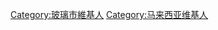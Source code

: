{{Topicon
|image=Coat of arms of Perlis.svg
|size=25px
|alt=这位用户是玻璃市人
|link=分类:玻璃市維基人
}}
{{Userbox
  |border-c = black
  |border-s = 1
  |id-c     = white
  |id-s     = 9
  |id-fc    = #ffffff
  |info-s   = 9
  |info-fc  = #000000
  |info-c   = #ffffff
  |id       = [[File:Flag_of_Perlis.svg|80px]]
  |info     = '''這名用戶是[[玻璃市|<span style= color:#FF0000>玻璃市</span>]]人。'''
}}

[[Category:玻璃市維基人]]
[[Category:马来西亚维基人]]